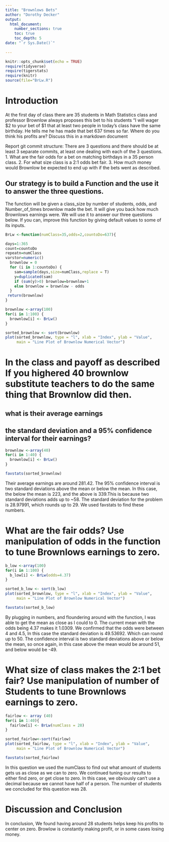 ```yaml
---
title: "Brownlows Bets"
author: "Dorothy Decker"
output: 
  html_document:
    number_sections: true
    toc: true
    toc_depth: 5
date: "`r Sys.Date()`"    
    
---
```

```r
knitr::opts_chunk$set(echo = TRUE)
require(tidyverse)
require(tigerstats)
require(knitr)
source(file="BrLw.R")
```


<!-- We recommend you use git branches -- create a separate branch for each major section i.e. Introduction, Methods, Results, Inferential Results, and Discussion and Conclusions - leave the YAML block untouched until the final merge where you put in your own name !-->

# Introduction

<!--In this section you explain what you are trying to show.  Where did the data come from?  What is the research or other question you are trying to answer?!-->

 At the first day of class there are 35 students in Math Statistics class and professor Brownlow always proposes this bet to his students "I will wager $2 to your bet of $1 that at least two people in today's class have  the same birthday.  He tells me he has made that bet 637 times so far. Where do you think his profits are? Discuss this in a markdown document
 
Report git commit structure:
There are 3 questions and there should be at least 3 separate commits, at least one dealing with each of the 3 questions.
1. What are the fair odds for a bet on matching birthdays in a 35 person class.
2. For what size class is a 2:1 odds bet fair.
3. How much money would Brownlow be expected to end up with if the bets went as described.

## Our strategy is to build a Function and the use it to answer the three questions. 

The function will be given a class_size by number of students, odds, and Number_of_times brownlow made the bet.  It will give you back how much Brownlows earnings were. We will use it to answer our three questions below. If you can, improve this function by giving default values to some of its inputs. 


```r
BrLw <-function(numClass=35,odds=2,countoDo=637){

days=1:365
count=countoDo
repeatn=numClass
varstor=numeric()
  brownlow = 0
  for (i in 1:countoDo) {
    sam=sample(days,size=numClass,replace = T)
    y=duplicated(sam)
    if (sum(y)>0) brownlow=brownlow+1
    else brownlow = brownlow - odds
  }
 return(brownlow)
}
```


```r
brownlow <-array(100)
for(i in 1:100) {
  brownlow[i] <- BrLw()
}
```

```r
sorted_brownlow <- sort(brownlow)
plot(sorted_brownlow, type = "l", xlab = "Index", ylab = "Value",
     main = "Line Plot of Brownlow Numerical Vector")
```

# In the class and payoff as described  If you highered 40 brownlow substitute teachers to do the same thing that Brownlow did then.
## what is their average earnings
## the standard deviation and a 95% confidence interval for their earnings?
  
<!--Explain and display your method of coming up with a 95% confidence interval of  professor Brownlows winnings (or losings)-->

```r
brownlow <-array(40)
for(i in 1:40) {
  brownlow[i] <- BrLw()
}
```

```r
favstats(sorted_brownlow)
```

Their average earnings are around 281.42. The 95% confidence interval is two standard deviations above the mean or below the mean. In this case, the below the mean is 223, and the above is 339.This is because two standard deviations adds up to ~58. The standard deviation for the problem is 28.97991, which rounds up to 29. We used favstats to find these numbers. 

# What are the fair odds? Use manipulation of odds in the function to tune Brownlows earnings to zero. 


<!--Decide on your methods:  In this section explain the approach you will take to attack the issue --- how will you decide on a likely estimate of professor Brownlow's earnings or losses after 637 bets. Also explain how you construct a 95% confidence interval about your estimate of his winnings !-->

```r
b_low <-array(100)
for(i in 1:100) {
  b_low[i] <- BrLw(odds=4.37)
}
```

```r
sorted_b_low <- sort(b_low)
plot(sorted_brownlow, type = "l", xlab = "Index", ylab = "Value",
     main = "Line Plot of Brownlow Numerical Vector")
```

```r
favstats(sorted_b_low)
```

By plugging in numbers, and floundering around with the function, I was able to get the mean as close as I could to 0. The current mean with the odds being 4.37 makes it 1.0309. We confirmed that the odds were between 4 and 4.5, In this case the standard deviation is 49.53692. Which can round up to 50. The confidence interval is two standard deviations above or below the mean, so once again, in this case above the mean would be around 51, and below would be -49.

# What size of class makes the 2:1 bet fair?  Use manipulation of number of Students to tune Brownlows earnings to zero.

<!--Explain and display the results of your method of coming up with the estimate of professor Brownlows betting profits!-->


```r
fairlow <- array (40)
for(i in 1:40){
  fairlow[i] <- BrLw(numClass = 28)
}
```

```r
sorted_fairlow<-sort(fairlow)
plot(sorted_fairlow, type = "l", xlab = "Index", ylab = "Value",
     main = "Line Plot of Brownlow Numerical Vector")
```

```r
favstats(sorted_fairlow)
```

In this question we used the numClass to find out what amount of students gets us as close as we can to zero. We continued tuning our results to either find zero, or get close to zero. In this case, we obviously can't use a decimal because we cannot have half of a person. The number of students we concluded for this question was 28. 

# Discussion and Conclusion

<!--Discussion and conclusion here.  If professor Brownlow is consistantly making or losing money how could he change his payout so that his profits center on zero?  Also discuss what size his class should be in order to have his current scheme balance at zero profit.!-->


In conclusion, We found having around 28 students helps keep his profits to center on zero. Browlow is constantly making profit, or in some cases losing money. 

